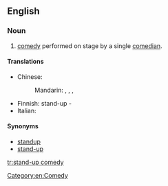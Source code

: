 {{wikipedia}}
==English==

===Noun===
{{en-noun|-|head=[[stand]]-[[up]] [[comedy]]}}

# [[comedy]] performed on stage by a single [[comedian]].

====Translations====
{{trans-top|comedy performed on stage by a single comedian}}
* Chinese:
*: Mandarin: {{qualifier|mainland China}} {{t|cmn|單口相聲|sc=Hani}}, {{t|cmn|单口相声|tr=dānkǒu xiàngsheng|sc=Hani}}, {{qualifier|Hong Kong}} {{t|cmn|棟篤笑|sc=Hani}}, {{t|cmn|栋笃笑|tr=dòngdǔxiào|sc=Hani}}
{{trans-mid}}
* Finnish: stand-up -{{t+|fi|komedia}}
* Italian: {{t+|it|monologo|m}}
{{trans-bottom}}

====Synonyms====
* [[standup]]
* [[stand-up]]

[[Category:en:Comedy]]

[[tr:stand-up comedy]]